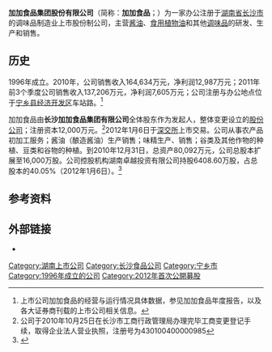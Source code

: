 {{Infobox company
| name               = 加加食品
| name_en            = {{Lang|en|Jiajia Group}}
| logo               = 
| logo_caption       = 
| image              = 
| image_caption      = 
| former_name        = 
| type               = [[上市公司|上市公司]]、[[民营企业|民营企业]]
| trading_name       = 
| other_name         = 
| traded_as          = {{szse|002650}}
| ISIN               = 
| local_code_name    = <!-- 填写CN/TW/JP或其他自定义文字 -->
| local_code         = 
| fate               = 
| predecessor        = 
| successor          = 
| foundation         = {{Start date and age|df=yes|1996}}
| defunct            = <!-- {{End date|YYYY|MM|DD}} -->
| location           = {{CHN}}[[湖南省|湖南省]][[长沙市|长沙市]][[宁乡市|宁乡市]]经济技术开发区
| area_served        = 
| founder            = 
| key_people         = 杨旭东（董事长）
| industry           = 食品
| products           = [[酱油|酱油]]、[[植物油|食用植物油]]和其他[[调味品|调味品]]
| services           = 
| revenue            = 
| operating_income   = 
| net_income         = 
| aum                = <!-- 僅適用於金融服務類公司。 -->
| assets             = 
| equity             = 
| owner              = 
| num_employees      = 
| num_employees_year = 
| parent             = 
| divisions          = 
| subsid             = 
| homepage           = {{URL|https://www.jiajiagroup.com/}}
| slogan             = 
| capital            = 
| market_value       = 
| P/E_ratio          = 
| earnings_per_share = 
| net_asset_value    = 
| accounting_period  = 
| major_shareholder  = 
| footnotes          = 
}}
'''加加食品集团股份有限公司'''（简称：'''加加食品'''；{{szse|002650}}）为一家办公注册于[[湖南省|湖南省]][[长沙市|长沙市]]的调味品制造业上市股份制公司，主营[[酱油|酱油]]、[[植物油|食用植物油]]和其他[[调味品|调味品]]的研发、生产和销售。

==历史==
1996年成立。2010年，公司销售收入164,634万元，净利润12,987万元；2011年前3个季度公司销售收入137,206万元，净利润7,605万元；公司注册与办公地点位于[[宁乡县|宁乡县]][[宁乡经济技术开发区|经济开发区]]车站路。<ref>上市公司加加食品的经营与运行情况具体数据，参见加加食品年度报告，以及各大证券商刊载的上市公司相关信息。</ref>

加加食品由'''长沙加加食品集团有限公司'''全体股东作为发起人，整体变更设立的[[股份公司|股份公司]]；注册资本12,000万元。<ref>公司于2010年10月25日在长沙市工商行政管理局办理完毕工商变更登记手续，取得企业法人营业执照，注册号为430100400000985</ref>2012年1月6日于[[深圳证券交易所|深交所]]上市交易。公司从事农产品初加工服务；酱油（酿造酱油）生产销售；味精生产、销售；谷类及其他作物的种植、豆类和谷物的种植。到2010年12月31日，总资产80,092万元，公司总股本扩展至16,000万股。公司控股机构湖南卓越投资有限公司持股6408.60万股，占总股本的40.05%（2012年1月6日）。<ref>{{Cite web |url=http://www.jiajiagroup.com/zh-CN/introduce.html |title=加加食品（官方）介绍 |accessdate=2012-02-13 |archive-date=2012-03-08 |archive-url=https://web.archive.org/web/20120308031221/http://www.jiajiagroup.com/zh-CN/introduce.html |dead-url=no }}</ref>

==参考资料==
{{Reflist}}

== 外部链接 ==
*{{Official website|1=https://www.jiajiagroup.com/}}

{{DEFAULTSORT:Jia加加食品}}
[[Category:湖南上市公司|Category:湖南上市公司]]
[[Category:长沙食品公司|Category:长沙食品公司]]
[[Category:宁乡市|Category:宁乡市]]
[[Category:1996年成立的公司|Category:1996年成立的公司]]
[[Category:2012年首次公開募股|Category:2012年首次公開募股]]